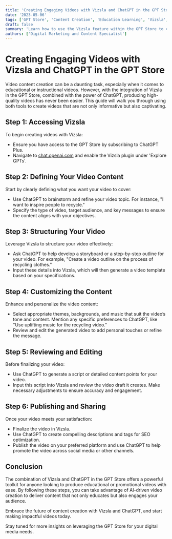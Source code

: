 ```yaml
---
title: 'Creating Engaging Videos with Vizsla and ChatGPT in the GPT Store'
date: '2023-05-06'
tags: ['GPT Store', 'Content Creation', 'Education Learning', 'Vizsla', 'ChatGPT']
draft: false
summary: 'Learn how to use the Vizsla feature within the GPT Store to create educational and engaging videos efficiently. This guide provides step-by-step instructions on how to maximize the potential of Vizsla in conjunction with ChatGPT for effective video production.'
authors: ['Digital Marketing and Content Specialist']
---
```


# Creating Engaging Videos with Vizsla and ChatGPT in the GPT Store

Video content creation can be a daunting task, especially when it comes to educational or instructional videos. However, with the integration of Vizsla in the GPT Store, combined with the power of ChatGPT, producing high-quality videos has never been easier. This guide will walk you through using both tools to create videos that are not only informative but also captivating.

## Step 1: Accessing Vizsla

To begin creating videos with Vizsla:
- Ensure you have access to the GPT Store by subscribing to ChatGPT Plus.
- Navigate to [chat.openai.com](https://chat.openai.com) and enable the Vizsla plugin under 'Explore GPTs'.

## Step 2: Defining Your Video Content

Start by clearly defining what you want your video to cover:
- Use ChatGPT to brainstorm and refine your video topic. For instance, "I want to inspire people to recycle."
- Specify the type of video, target audience, and key messages to ensure the content aligns with your objectives.

## Step 3: Structuring Your Video

Leverage Vizsla to structure your video effectively:
- Ask ChatGPT to help develop a storyboard or a step-by-step outline for your video. For example, "Create a video outline on the process of recycling clothes."
- Input these details into Vizsla, which will then generate a video template based on your specifications.

## Step 4: Customizing the Content

Enhance and personalize the video content:
- Select appropriate themes, backgrounds, and music that suit the video’s tone and content. Mention any specific preferences to ChatGPT, like "Use uplifting music for the recycling video."
- Review and edit the generated video to add personal touches or refine the message.

## Step 5: Reviewing and Editing

Before finalizing your video:
- Use ChatGPT to generate a script or detailed content points for your video.
- Input this script into Vizsla and review the video draft it creates. Make necessary adjustments to ensure accuracy and engagement.

## Step 6: Publishing and Sharing

Once your video meets your satisfaction:
- Finalize the video in Vizsla.
- Use ChatGPT to create compelling descriptions and tags for SEO optimization.
- Publish the video on your preferred platform and use ChatGPT to help promote the video across social media or other channels.

## Conclusion

The combination of Vizsla and ChatGPT in the GPT Store offers a powerful toolkit for anyone looking to produce educational or promotional videos with ease. By following these steps, you can take advantage of AI-driven video creation to deliver content that not only educates but also engages your audience.

Embrace the future of content creation with Vizsla and ChatGPT, and start making impactful videos today.

Stay tuned for more insights on leveraging the GPT Store for your digital media needs.

